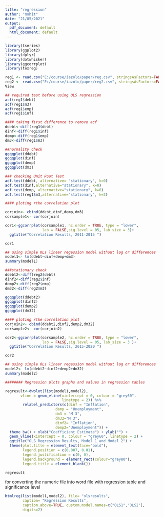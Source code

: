 ---
title: "regression"
author: "mohit"
date: "21/05/2021"
output:
  pdf_document: default
  html_document: default
---

```{r}
library(tseries)
library(ggplot2)
library(dplyr)
library(dotwhisker)
library(ggcorrplot)
library(texreg)

reg1 <- read.csv("E:/course/iazolo/paper/reg.csv", stringsAsFactors=FALSE)
reg2 <- read.csv("E:/course/iazolo/paper/reg2.csv", stringsAsFactors=FALSE)
View
```
```{r}
## required test before using OLS regression
acf(reg1$debt)
acf(reg1$m3)
acf(reg1$emp)
acf(reg1$inf)

#### taking first difference to remove acf 
ddebt<-diff(reg1$debt)
dinf<-diff(reg1$inf)
demp<-diff(reg1$emp)
dm3<-diff(reg1$m3)

```

```{r}
##normality check 
ggqqplot(ddebt)
ggqqplot(dinf)
ggqqplot(demp)
ggqqplot(dm3)

### checking Unit Root Test
adf.test(ddebt, alternative= "stationary", k=0)
adf.test(dinf,alternative="stationary", k=0) 
adf.test(demp, alternative="stationary", k=0) 
adf.test(reg1$m3,alternative="stationary", k=2)

```
```{r}
#### ploting rthe correlation plot 

corjoin<- cbind(ddebt,dinf,demp,dm3)
corsample1<- cor(corjoin)

cor1<-ggcorrplot(corsample1, hc.order = TRUE, type = "lower",
                 lab = FALSE,sig.level = 05, lab_size = 3)+
  ggtitle("Correlation Results, 2011-2015 ")

cor1

## using simple OLs linear regession model without log or differences
model1<- lm(ddebt~dinf+demp+dm3)
summary(model1)
```
```{r}
###stationary check 
ddebt2<-diff(reg2$debt)
dinf2<-diff(reg2$inf)
demp2<-diff(reg2$emp)
dm32<-diff(reg2$m3)

ggqqplot(ddebt2)
ggqqplot(dinf2)
ggqqplot(demp2)
ggqqplot(dm32)

#### ploting rthe correlation plot
corjoin2<- cbind(ddebt2,dinf2,demp2,dm32)
corsample2<- cor(corjoin2)

cor2<-ggcorrplot(corsample2, hc.order = TRUE, type = "lower",
                 lab = FALSE,sig.level = 05, lab_size = 3 )+
  ggtitle("Correlation Results, 2015-2020 ")

cor2

## using simple OLs linear regession model without log or differences
model2<- lm(ddebt2~dinf2+demp2+dm32)
summary(model2)
```
```{r}
######## Regression plots graphs and values in regression tables

regresult<-dwplot(list(model1,model2),
       vline = geom_vline(xintercept = 0, colour = "grey60", 
                          linetype = 2)) %>%  
        relabel_predictors(c(dinf = "Inflation",                       
                       demp = "Unemployment", 
                       dm3 = "M 3",
                       dm32="M 3",
                       dinf2= "Inflation",
                       demp2="Unemployment")) +
  theme_bw() + xlab("Coefficient Estimate") + ylab("") +
  geom_vline(xintercept = 0, colour = "grey60", linetype = 2) +
  ggtitle("OLS Regression Results, Model 1 and Model 2") +
  theme(plot.title = element_text(face="bold"),
        legend.position = c(0.007, 0.01),
        legend.justification = c(0, 0), 
        legend.background = element_rect(colour="grey80"),
        legend.title = element_blank()) 

regresult

```
for converting the numeric file into word file with regression table and significance level 
```{r}
htmlreg(list(model1,model2), file= "olsresults",
        caption= "Regression Results",
        caption.above=TRUE, custom.model.names=c("OLS1","OLS2"),
        digits=2)
```
